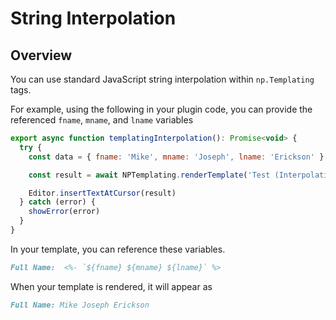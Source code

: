 
# String Interpolation

## Overview
You can use standard JavaScript string interpolation within `np.Templating` tags.



For example, using the following in your plugin code, you can provide the referenced `fname`, `mname`, and `lname` variables


```javascript
export async function templatingInterpolation(): Promise<void> {
  try {
    const data = { fname: 'Mike', mname: 'Joseph', lname: 'Erickson' }

    const result = await NPTemplating.renderTemplate('Test (Interpolation)', data)

    Editor.insertTextAtCursor(result)
  } catch (error) {
    showError(error)
  }
}
```

In your template, you can reference these variables.

<Callout
  type="info"
  title="INTERPOLATION"
  description="Make sure you use the standard interpolation ticks (`) around the text block which contains desired variables"
/>

  ```markdown
  Full Name:  <%- `${fname} ${mname} ${lname}` %>
  ```
 
  When your template is rendered, it will appear as

  ```markdown
  Full Name: Mike Joseph Erickson
  ```
